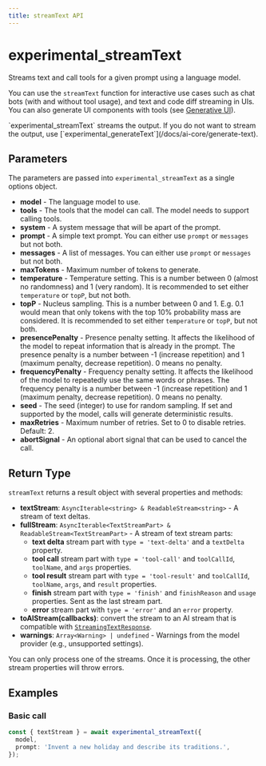 ```yaml
---
title: streamText API
---
```



# experimental_streamText

Streams text and call tools for a given prompt using a language model.

You can use the `streamText` function for interactive use cases such as chat bots (with and without tool usage), and text and code diff streaming in UIs. You can also generate UI components with tools (see [Generative UI](/docs/concepts/ai-rsc)).

<Callout type="info">
  `experimental_streamText` streams the output. If you do not want to stream the
  output, use [`experimental_generateText`](/docs/ai-core/generate-text).
</Callout>

## Parameters

The parameters are passed into `experimental_streamText` as a single options object.

- **model** - The language model to use.
- **tools** - The tools that the model can call. The model needs to support calling tools.
- **system** - A system message that will be apart of the prompt.
- **prompt** - A simple text prompt. You can either use `prompt` or `messages` but not both.
- **messages** - A list of messages. You can either use `prompt` or `messages` but not both.
- **maxTokens** - Maximum number of tokens to generate.
- **temperature** - Temperature setting.
  This is a number between 0 (almost no randomness) and 1 (very random).
  It is recommended to set either `temperature` or `topP`, but not both.
- **topP** - Nucleus sampling. This is a number between 0 and 1.
  E.g. 0.1 would mean that only tokens with the top 10% probability mass are considered.
  It is recommended to set either `temperature` or `topP`, but not both.
- **presencePenalty** - Presence penalty setting.
  It affects the likelihood of the model to repeat information that is already in the prompt.
  The presence penalty is a number between -1 (increase repetition) and 1 (maximum penalty, decrease repetition).
  0 means no penalty.
- **frequencyPenalty** - Frequency penalty setting.
  It affects the likelihood of the model to repeatedly use the same words or phrases.
  The frequency penalty is a number between -1 (increase repetition) and 1 (maximum penalty, decrease repetition).
  0 means no penalty.
- **seed** - The seed (integer) to use for random sampling.
  If set and supported by the model, calls will generate deterministic results.
- **maxRetries** - Maximum number of retries. Set to 0 to disable retries. Default: 2.
- **abortSignal** - An optional abort signal that can be used to cancel the call.

## Return Type

`streamText` returns a result object with several properties and methods:

- **textStream**: `AsyncIterable<string> & ReadableStream<string>` - A stream of text deltas.
- **fullStream**: `AsyncIterable<TextStreamPart> & ReadableStream<TextStreamPart>` - A stream of text stream parts:
  - **text delta** stream part with `type = 'text-delta'` and a `textDelta` property.
  - **tool call** stream part with `type = 'tool-call'` and `toolCallId`, `toolName`, and `args` properties.
  - **tool result** stream part with `type = 'tool-result'` and `toolCallId`, `toolName`, `args`, and `result` properties.
  - **finish** stream part with `type = 'finish'` and `finishReason` and `usage` properties. Sent as the last stream part.
  - **error** stream part with `type = 'error'` and an `error` property.
- **toAIStream(callbacks)**: convert the stream to an AI stream that is compatible with [`StreamingTextResponse`](/docs/api-reference/streaming-text-response).
- **warnings**: `Array<Warning> | undefined` - Warnings from the model provider (e.g., unsupported settings).

<Callout type="info">
  You can only process one of the streams. Once it is processing, the other
  stream properties will throw errors.
</Callout>

## Examples

### Basic call

```ts
const { textStream } = await experimental_streamText({
  model,
  prompt: 'Invent a new holiday and describe its traditions.',
});
```
